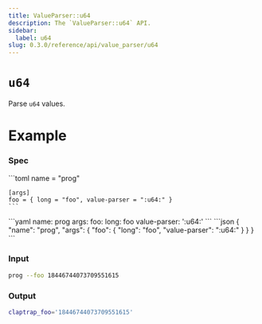 ```yaml
---
title: ValueParser::u64
description: The `ValueParser::u64` API.
sidebar:
  label: u64
slug: 0.3.0/reference/api/value_parser/u64
---
```



# `u64` <LinkButton href="https://docs.rs/clap/latest/clap/value_parser/fn.u64.html" icon="open-book" variant="minimal" />

<Badge text="since 0.1.0" size="small" />

Parse `u64` values.

# Example

### Spec

<Tabs syncKey="format">
  <TabItem label="TOML">
    ```toml
    name = "prog"

    [args]
    foo = { long = "foo", value-parser = ":u64:" }
    ```
  </TabItem>

  <TabItem label="YAML">
    ```yaml
    name: prog
    args:
      foo:
        long: foo
        value-parser: ':u64:'
    ```
  </TabItem>

  <TabItem label="JSON">
    ```json
    {
      "name": "prog",
      "args": {
        "foo": {
          "long": "foo",
          "value-parser": ":u64:"
        }
      }
    }
    ```
  </TabItem>
</Tabs>

### Input

```bash
prog --foo 18446744073709551615
```

### Output

```bash
claptrap_foo='18446744073709551615'
```
